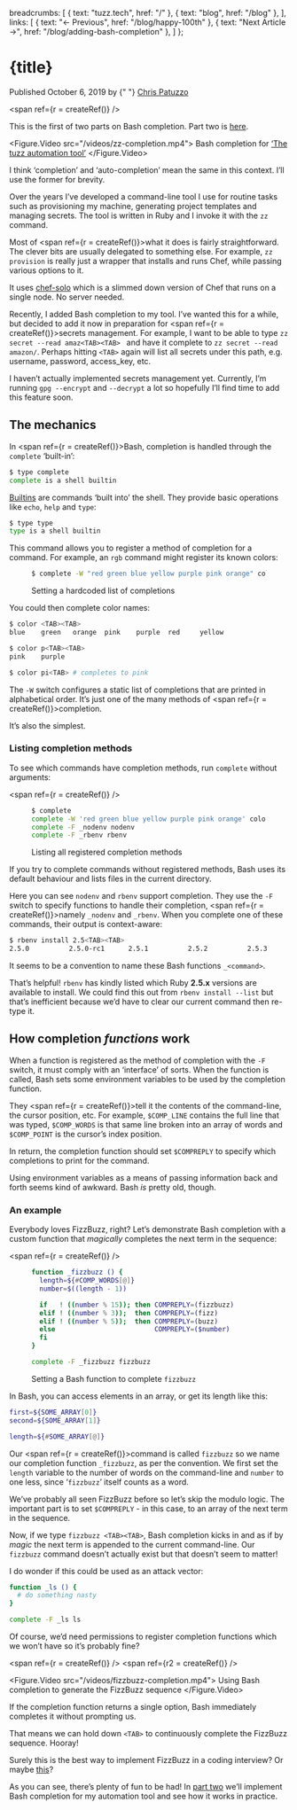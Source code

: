 

  breadcrumbs: [
    { text: "tuzz.tech", href: "/" },
    { text: "blog", href: "/blog" },
  ],
  links: [
    { text: "← Previous", href: "/blog/happy-100th" },
    { text: "Next Article →", href: "/blog/adding-bash-completion" },
  ]
};


<Head>
  <meta property="og:title" content={title} />
  <meta property="og:url" content={`https://tuzz.tech${path}`} />
  <meta property="og:description" content={description} />
  <meta property="og:type" content="article" />

  <meta name="description" content={description} />
  <meta name="keywords" content="Chris Patuzzo,Bash,Ruby,Chef,completion,auto-completion,complete,auto-complete,how it works,behaviour,rbenv,nodenv,FizzBuzz" />

  <ImageMeta path="/images/fizzbuzz-completion.gif" width={800} height={630} type="gif" />
  <VideoMeta path="/videos/fizzbuzz-completion.mp4" width={820} height={646} type="mp4" />
</Head>

<Layout title={title} navigation={navigation}>

<h1>{title}</h1>

<time dateTime="2019-10-05">Published October 6, 2019 by {" "}
<a href="https://twitter.com/chrispatuzzo">Chris Patuzzo</a>
</time>

<span ref={r = createRef()} />

<div className="note">
This is the first of two parts on Bash completion. Part two
is <a href="/blog/adding-bash-completion">here</a>.
</div>

<Figure.Video src="/videos/zz-completion.mp4">
Bash completion for <a href="https://github.com/tuzz/zz">‘The tuzz automation tool’</a>
</Figure.Video>

<Aside target={r} moveDown={282}>
I think ‘completion’ and ‘auto-completion’ mean the same in this context. I’ll
use the former for brevity.
</Aside>

Over the years I’ve developed a command-line tool I use for routine tasks such
as provisioning my machine, generating project templates and managing secrets.
The tool is written in Ruby and I invoke it with the `zz` command.

Most of <span ref={r = createRef()}>what</span> it does is fairly
straightforward. The clever bits are usually delegated to something else. For
example, `zz provision` is really just a wrapper that installs and runs Chef,
while passing various options to it.

<Aside target={r}>

It uses [chef-solo](https://docs.chef.io/chef_solo.html) which is a slimmed down
version of Chef that runs on a single node. No server needed.

</Aside>

Recently, I added Bash completion to my tool. I’ve wanted this for a while, but
decided to add it now in preparation for <span ref={r = createRef()}>secrets
management.</span> For example, I want to be able to type `zz secret --read
amaz<TAB><TAB> ` and have it complete to `zz secret --read amazon/`.  Perhaps
hitting `<TAB>` again will list all secrets under this path, e.g. username,
password, access_key, etc.

<Aside target={r}>

I haven’t actually implemented secrets management yet. Currently, I’m running
`gpg --encrypt` and `--decrypt` a lot so hopefully I’ll find time to add this
feature soon.

</Aside>

## The mechanics

In <span ref={r = createRef()}>Bash</span>, completion is handled through the `complete` ‘built-in’:

```bash
$ type complete
complete is a shell builtin
```

<Aside target={r}>

[Builtins](https://www.gnu.org/software/bash/manual/html_node/Bash-Builtins.html)
are commands ‘built into’ the shell. They provide basic operations like `echo`,
`help` and `type`:

```bash
$ type type
type is a shell builtin
```

</Aside>

This command allows you to register a method of completion for a command. For
example, an `rgb` command might register its known colors:

<Figure>

```bash
$ complete -W "red green blue yellow purple pink orange" color
```

Setting a hardcoded list of completions
</Figure>

You could then complete color names:

```bash
$ color <TAB><TAB>
blue    green   orange  pink    purple  red     yellow

$ color p<TAB><TAB>
pink    purple

$ color pi<TAB> # completes to pink
```

The `-W` switch configures a static list of completions that are printed in
alphabetical order. It’s just one of the many methods of <span ref={r = createRef()}>completion.</span>

<Aside target={r}><p>
It’s also the simplest.
</p></Aside>

### Listing completion methods

To see which commands have completion methods, run `complete` without arguments:

<span ref={r = createRef()} />

<Figure>

```bash
$ complete
complete -W 'red green blue yellow purple pink orange' color
complete -F _nodenv nodenv
complete -F _rbenv rbenv
```

Listing all registered completion methods
</Figure>


<Aside target={r} moveDown={12}><p>
If you try to complete commands without registered methods, Bash uses its
default behaviour and lists files in the current directory.
</p></Aside>

Here you can see `nodenv` and `rbenv` support completion. They use the `-F`
switch to specify functions to handle their completion, <span ref={r =
createRef()}>namely</span> `_nodenv` and `_rbenv`. When you complete one of
these commands, their output is context-aware:

```bash
$ rbenv install 2.5<TAB><TAB>
2.5.0          2.5.0-rc1      2.5.1          2.5.2          2.5.3
```
<Aside target={r}>

It seems to be a convention to name these Bash functions `_<command>`.

</Aside>

That’s helpful! `rbenv` has kindly listed which Ruby **2.5.x** versions are available
to install. We could find this out from `rbenv install --list` but that’s
inefficient because we’d have to clear our current command then re-type it.

## How completion _functions_ work

When a function is registered as the method of completion with the `-F` switch,
it must comply with an ‘interface’ of sorts. When the function is called, Bash
sets some environment variables to be used by the completion function.

They <span ref={r = createRef()}>tell</span> it the contents of the
command-line, the cursor position, etc. For example, `$COMP_LINE` contains the
full line that was typed, `$COMP_WORDS` is that same line broken into an array
of words and `$COMP_POINT` is the cursor’s index position.

In return, the completion function should set `$COMPREPLY` to specify which
completions to print for the command.

<Aside target={r}>

Using environment variables as a means of passing information back and forth
seems kind of awkward. Bash _is_ pretty old, though.

</Aside>

### An example

Everybody loves FizzBuzz, right? Let’s demonstrate Bash completion with a custom
function that *magically* completes the next term in the sequence:

<span ref={r = createRef()} />

<Figure>

```bash
function _fizzbuzz () {
  length=${#COMP_WORDS[@]}
  number=$((length - 1))

  if   ! ((number % 15)); then COMPREPLY=(fizzbuzz)
  elif ! ((number % 3));  then COMPREPLY=(fizz)
  elif ! ((number % 5));  then COMPREPLY=(buzz)
  else                         COMPREPLY=($number)
  fi
}

complete -F _fizzbuzz fizzbuzz
```

Setting a Bash function to complete `fizzbuzz`
</Figure>

<Aside target={r} moveDown={25}>

In Bash, you can access elements in an array, or get its length like this:

```bash
first=${SOME_ARRAY[0]}
second=${SOME_ARRAY[1]}

length=${#SOME_ARRAY[@]}
```

</Aside>

Our <span ref={r = createRef()}>command</span> is called `fizzbuzz` so we name
our completion function `_fizzbuzz`, as per the convention. We first set the
`length` variable to the number of words on the command-line and `number` to
one less, since ‘`fizzbuzz`’ itself counts as a word.

We’ve probably all seen FizzBuzz before so let’s skip the modulo logic. The
important part is to set `$COMPREPLY` - in this case, to an array of the next
term in the sequence.


Now, if we type `fizzbuzz <TAB><TAB>`, Bash completion kicks in and as if by
*magic* the next term is appended to the current command-line.  Our `fizzbuzz`
command doesn’t actually exist but that doesn’t seem to matter!

<Aside target={r}>

I do wonder if this could be used as an attack vector:

```bash
function _ls () {
  # do something nasty
}

complete -F _ls ls
```

Of course, we’d need permissions to register completion functions which we won’t
have so it’s probably fine?

</Aside>

<span ref={r = createRef()} />
<span ref={r2 = createRef()} />

<Figure.Video src="/videos/fizzbuzz-completion.mp4">
Using Bash completion to generate the FizzBuzz sequence
</Figure.Video>


<Aside target={r} moveDown={90}>

If the completion function returns a single option, Bash immediately completes
it without prompting us.

That means we can hold down `<TAB>` to continuously complete the FizzBuzz
sequence. Hooray!

</Aside>


<Aside target={r2} moveDown={320}>

Surely this is the best way to implement FizzBuzz in a coding interview? Or
maybe [this](https://github.com/tuzz/fizzquinebuzz)?

</Aside>


As you can see, there’s plenty of fun to be had! In
[part two](/blog/adding-bash-completion) we’ll implement Bash completion for my
automation tool and see how it works in practice.

</Layout>
